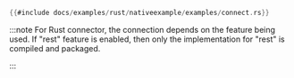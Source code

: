 ```rust title="Native Connection/REST Connection"
{{#include docs/examples/rust/nativeexample/examples/connect.rs}}
```

:::note
For Rust connector, the connection depends on the feature being used. If "rest" feature is enabled, then only the implementation for "rest" is compiled and packaged.

:::
